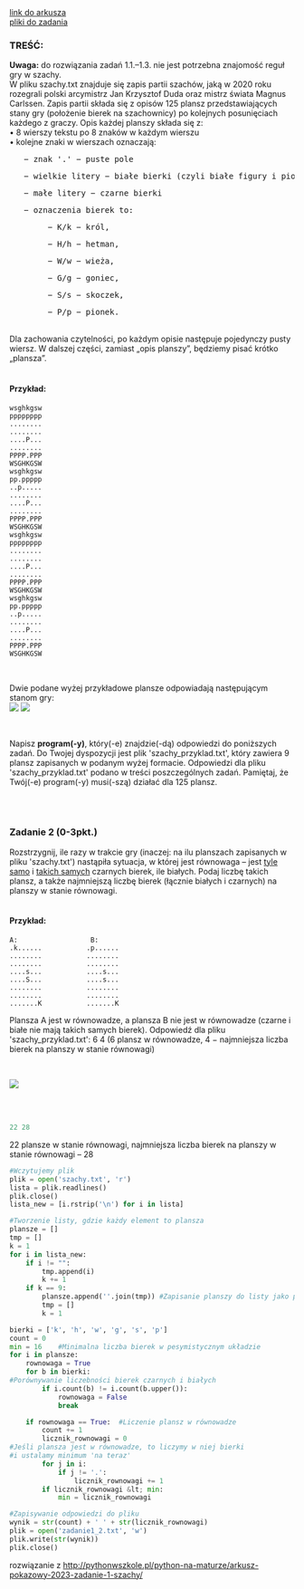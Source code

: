 
<div className="box_link"><a className="link" target="_blank" href="https://cke.gov.pl/images/_EGZAMIN_MATURALNY_OD_2023/materialy_dodatkowe/pokazowe/Informatyka/MINP-R0-100-2203.pdf">link do arkusza</a>
<br/>
<a className="link" href="https://cke.gov.pl/images/_EGZAMIN_MATURALNY_OD_2023/materialy_dodatkowe/pokazowe/Informatyka/Dane_2203.zip" >pliki do zadania</a>
<br/>
</div>

### TREŚĆ:

<b>Uwaga:</b> do rozwiązania zadań 1.1.–1.3. nie jest potrzebna znajomość reguł gry w szachy.<br/>
W pliku szachy.txt znajduje się zapis partii szachów, jaką w 2020 roku rozegrali polski
arcymistrz Jan Krzysztof Duda oraz mistrz świata Magnus Carlssen. Zapis partii składa się
z opisów 125 plansz przedstawiających stany gry (położenie bierek na szachownicy) po
kolejnych posunięciach każdego z graczy. Opis każdej planszy składa się z:<br/>
• 8 wierszy tekstu po 8 znaków w każdym wierszu<br/>
• kolejne znaki w wierszach oznaczają:<br/>
<pre>   − znak '.' − puste pole</pre>  
<pre>   − wielkie litery − białe bierki (czyli białe figury i pionki)</pre>  
<pre>   − małe litery − czarne bierki</pre>  
<pre>   − oznaczenia bierek to:</pre> 
<pre>        − K/k − król, </pre> 
<pre>        − H/h − hetman,</pre> 
<pre>        − W/w − wieża,</pre> 
<pre>        − G/g − goniec,</pre> 
<pre>        − S/s − skoczek, </pre> 
<pre>        − P/p − pionek.</pre> 
<br/>
Dla zachowania czytelności, po każdym opisie następuje pojedynczy pusty wiersz. W dalszej
części, zamiast „opis planszy”, będziemy pisać krótko „plansza”.<br/><br/>

#### Przykład:<br/>

```
wsghkgsw
pppppppp
........
........
....P...
........
PPPP.PPP
WSGHKGSW
wsghkgsw
pp.ppppp
..p.....
........
....P...
........
PPPP.PPP
WSGHKGSW
wsghkgsw
pppppppp
........
........
....P...
........
PPPP.PPP
WSGHKGSW
wsghkgsw
pp.ppppp
..p.....
........
....P...
........
PPPP.PPP
WSGHKGSW
```
<br/>

Dwie podane wyżej przykładowe plansze odpowiadają następującym stanom gry:<br/>
![](https://i.imgur.com/QDpW7Wf.png) ![](https://i.imgur.com/R1uNeAN.png)

<br/>

Napisz <b>program(-y)</b>, który(-e) znajdzie(-dą) odpowiedzi do poniższych zadań.
Do Twojej dyspozycji jest plik 'szachy_przyklad.txt', który zawiera 9 plansz zapisanych
w podanym wyżej formacie. Odpowiedzi dla pliku 'szachy_przyklad.txt' podano w treści
poszczególnych zadań. Pamiętaj, że Twój(-e) program(-y) musi(-szą) działać dla 125 plansz.

<br/><br/>

### Zadanie 2   (0-3pkt.)

Rozstrzygnij, ile razy w trakcie gry (inaczej: na ilu planszach zapisanych w pliku
'szachy.txt') nastąpiła sytuacja, w której jest równowaga – jest <u>tyle samo</u> i <u>takich samych</u>
czarnych bierek, ile białych. Podaj liczbę takich plansz, a także najmniejszą liczbę bierek
(łącznie białych i czarnych) na planszy w stanie równowagi. <br/><br/>

#### Przykład:

```
A:                  B:
.k......           .p......
........           ........
........           ........
....s...           ....s...
....S...           ....s...
........           ........
........           ........
.......K           .......K
```

Plansza A jest w równowadze, a plansza B nie jest w równowadze (czarne i białe nie mają
takich samych bierek).
Odpowiedź dla pliku 'szachy_przyklad.txt':
6 4
(6 plansz w równowadze, 4 − najmniejsza liczba bierek na planszy w stanie równowagi)

<br/>

![](https://i.imgur.com/6PJJ6ru.png)


<br/>
<br/>

<Dropdown title="WSKAZÓWKI">
    <p className={`dropdown_text`}>
    </p>
</Dropdown>

<Dropdown title="ODPOWIEDŹ">

```python
22 28
```

<p className={`dropdown_text`}>
    22 plansze w stanie równowagi, najmniejsza liczba bierek na planszy w stanie równowagi – 28
</p>

</Dropdown>


<Dropdown title="ROZWIĄZANIE PRZYKŁADOWE - PYTHON">

```python
#Wczytujemy plik
plik = open('szachy.txt', 'r')
lista = plik.readlines()
plik.close()
lista_new = [i.rstrip('\n') for i in lista]

#Tworzenie listy, gdzie każdy element to plansza
plansze = []
tmp = []
k = 1
for i in lista_new:
    if i != "":
        tmp.append(i)
        k += 1
    if k == 9:
        plansze.append(''.join(tmp)) #Zapisanie planszy do listy jako pojedynczy string
        tmp = []
        k = 1

bierki = ['k', 'h', 'w', 'g', 's', 'p']
count = 0
min = 16    #Minimalna liczba bierek w pesymistycznym układzie
for i in plansze:
    rownowaga = True
    for b in bierki:
#Porównywanie liczebności bierek czarnych i białych
        if i.count(b) != i.count(b.upper()):    
            rownowaga = False
            break

    if rownowaga == True:  #Liczenie plansz w równowadze
        count += 1
        licznik_rownowagi = 0
#Jeśli plansza jest w równowadze, to liczymy w niej bierki
#i ustalamy minimum 'na teraz'
        for j in i:
            if j != '.':
                licznik_rownowagi += 1
        if licznik_rownowagi &lt; min:
            min = licznik_rownowagi

#Zapisywanie odpowiedzi do pliku
wynik = str(count) + ' ' + str(licznik_rownowagi)
plik = open('zadanie1_2.txt', 'w')
plik.write(str(wynik))
plik.close()
```

<p className={`dropdown_text`}>
    rozwiązanie z <a href="http://pythonwszkole.pl/python-na-maturze/arkusz-pokazowy-2023-zadanie-1-szachy/">http://pythonwszkole.pl/python-na-maturze/arkusz-pokazowy-2023-zadanie-1-szachy/</a>
</p>

</Dropdown>

